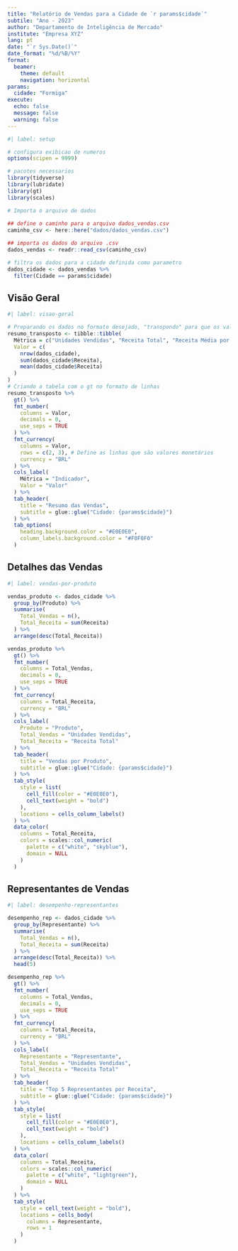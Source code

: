 ```yaml
---
title: "Relatório de Vendas para a Cidade de `r params$cidade`"
subtile: "Ano - 2023"
author: "Departamento de Inteligência de Mercado"
institute: "Empresa XYZ"
lang: pt
date: "`r Sys.Date()`"
date_format: "%d/%B/%Y"
format: 
  beamer:
    theme: default
    navigation: horizontal
params:
  cidade: "Formiga"
execute:
  echo: false
  message: false
  warning: false
---
```


```r
#| label: setup

# configura exibicao de numeros
options(scipen = 9999)

# pacotes necessarios
library(tidyverse)
library(lubridate)
library(gt)
library(scales)

# Importa o arquivo de dados
 
## define o caminho para o arquivo dados_vendas.csv
caminho_csv <- here::here("dados/dados_vendas.csv")

## importa os dados do arquivo .csv
dados_vendas <- readr::read_csv(caminho_csv)

# filtra os dados para a cidade definida como parametro
dados_cidade <- dados_vendas %>%
  filter(Cidade == params$cidade)
```



## Visão Geral

```r
#| label: visao-geral

# Preparando os dados no formato desejado, "transpondo" para que os valores fiquem em linhas
resumo_transposto <- tibble::tibble(
  Métrica = c("Unidades Vendidas", "Receita Total", "Receita Média por Venda"),
  Valor = c(
    nrow(dados_cidade),
    sum(dados_cidade$Receita),
    mean(dados_cidade$Receita)
  )
)
# Criando a tabela com o gt no formato de linhas
resumo_transposto %>%
  gt() %>%
  fmt_number(
    columns = Valor,
    decimals = 0,
    use_seps = TRUE
  ) %>%
  fmt_currency(
    columns = Valor,
    rows = c(2, 3), # Define as linhas que são valores monetários
    currency = "BRL"
  ) %>%
  cols_label(
    Métrica = "Indicador",
    Valor = "Valor"
  ) %>%
  tab_header(
    title = "Resumo das Vendas",
    subtitle = glue::glue("Cidade: {params$cidade}")
  ) %>%
  tab_options(
    heading.background.color = "#E0E0E0",
    column_labels.background.color = "#F0F0F0"
  )
```



## Detalhes das Vendas

```r
#| label: vendas-por-produto

vendas_produto <- dados_cidade %>%
  group_by(Produto) %>%
  summarise(
    Total_Vendas = n(),
    Total_Receita = sum(Receita)
  ) %>%
  arrange(desc(Total_Receita))

vendas_produto %>%
  gt() %>%
  fmt_number(
    columns = Total_Vendas,
    decimals = 0,
    use_seps = TRUE
  ) %>%
  fmt_currency(
    columns = Total_Receita,
    currency = "BRL"
  ) %>%
  cols_label(
    Produto = "Produto",
    Total_Vendas = "Unidades Vendidas",
    Total_Receita = "Receita Total"
  ) %>%
  tab_header(
    title = "Vendas por Produto",
    subtitle = glue::glue("Cidade: {params$cidade}")
  ) %>%
  tab_style(
    style = list(
      cell_fill(color = "#E0E0E0"),
      cell_text(weight = "bold")
    ),
    locations = cells_column_labels()
  ) %>%
  data_color(
    columns = Total_Receita,
    colors = scales::col_numeric(
      palette = c("white", "skyblue"),
      domain = NULL
    )
  )
```



## Representantes de Vendas

```r
#| label: desempenho-representantes

desempenho_rep <- dados_cidade %>%
  group_by(Representante) %>%
  summarise(
    Total_Vendas = n(),
    Total_Receita = sum(Receita)
  ) %>%
  arrange(desc(Total_Receita)) %>%
  head(5)

desempenho_rep %>%
  gt() %>%
  fmt_number(
    columns = Total_Vendas,
    decimals = 0,
    use_seps = TRUE
  ) %>%
  fmt_currency(
    columns = Total_Receita,
    currency = "BRL"
  ) %>%
  cols_label(
    Representante = "Representante",
    Total_Vendas = "Unidades Vendidas",
    Total_Receita = "Receita Total"
  ) %>%
  tab_header(
    title = "Top 5 Representantes por Receita",
    subtitle = glue::glue("Cidade: {params$cidade}")
  ) %>%
  tab_style(
    style = list(
      cell_fill(color = "#E0E0E0"),
      cell_text(weight = "bold")
    ),
    locations = cells_column_labels()
  ) %>%
  data_color(
    columns = Total_Receita,
    colors = scales::col_numeric(
      palette = c("white", "lightgreen"),
      domain = NULL
    )
  ) %>%
  tab_style(
    style = cell_text(weight = "bold"),
    locations = cells_body(
      columns = Representante,
      rows = 1
    )
  )
```



